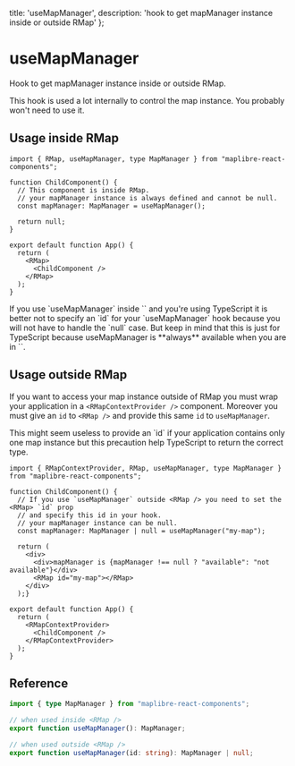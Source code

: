   title: 'useMapManager',
  description: 'hook to get mapManager instance inside or outside RMap'
};


# useMapManager

Hook to get mapManager instance inside or outside RMap.

This hook is used a lot internally to control the map instance. You probably 
won't need to use it.

## Usage inside RMap

```tsx
import { RMap, useMapManager, type MapManager } from "maplibre-react-components";

function ChildComponent() {
  // This component is inside RMap.
  // your mapManager instance is always defined and cannot be null.
  const mapManager: MapManager = useMapManager();

  return null;
}

export default function App() {
  return (
    <RMap>
      <ChildComponent />
    </RMap>
  );
}

```

<Flash color="yellow">
If you use `useMapManager` inside `<RMap />` and you're using TypeScript it is better not to specify an `id` for your `useMapManager` hook because 
you will not have to handle the `null` case. But keep in mind that this is just for TypeScript because useMapManager is 
**always** available when you are in `<RMap />`.
</Flash>

## Usage outside RMap

If you want to access your map instance outside of RMap you must wrap your application in 
a `<RMapContextProvider />` component. Moreover you must give an `id` to `<RMap />` and 
provide this same `id` to `useMapManager`.

<Flash color="orange">
This might seem useless to provide an `id` if your application contains only one map instance but this precaution help TypeScript to return the correct type.
</Flash>



```tsx
import { RMapContextProvider, RMap, useMapManager, type MapManager } from "maplibre-react-components";

function ChildComponent() {
  // If you use `useMapManager` outside <RMap /> you need to set the <RMap> `id` prop
  // and specify this id in your hook.
  // your mapManager instance can be null.
  const mapManager: MapManager | null = useMapManager("my-map");

  return (
    <div>
      <div>mapManager is {mapManager !== null ? "available": "not available"}</div>
      <RMap id="my-map"></RMap>
    </div>
  );}

export default function App() {
  return (
    <RMapContextProvider>
      <ChildComponent />
    </RMapContextProvider>
  );
}

```


## Reference

```ts
import { type MapManager } from "maplibre-react-components";

// when used inside <RMap />
export function useMapManager(): MapManager;

// when used outside <RMap />
export function useMapManager(id: string): MapManager | null;
```
